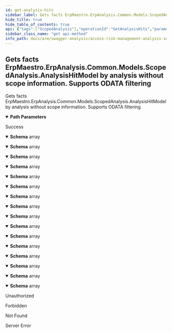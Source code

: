 ```yaml
---
id: get-analysis-hits
sidebar_label: Gets facts ErpMaestro.ErpAnalysis.Common.Models.ScopedAnalysis.AnalysisHitModel by analysis without scope information.  Supports ODATA filtering
hide_title: true
hide_table_of_contents: true
api: {"tags":["ScopedAnalysis"],"operationId":"GetAnalysisHits","parameters":[{"name":"analysisId","in":"path","description":"Identifier of the analysis.","required":true,"schema":{"type":"integer","format":"int32"}}],"responses":{"200":{"description":"Success","content":{"application/json;odata.metadata=minimal;odata.streaming=true":{"schema":{"uniqueItems":false,"type":"array","items":{"description":"Represents an actual Hit of an analysis, with information about the  permission owner, the risk, the business function,  the permission, and the permission group","type":"object","properties":{"userName":{"description":"Name of the user that owns the permission","type":"string"},"riskCode":{"description":"Risk Code","type":"string"},"businessFunctionReference":{"description":"Natural Key for the Business Function","type":"string"},"permissionGroupReference":{"description":"Identifier of the Permission Group","type":"string"},"permissionReference":{"description":"Natural Key for the Permission","type":"string"}}}}},"application/json;odata.metadata=minimal;odata.streaming=false":{"schema":{"uniqueItems":false,"type":"array","items":{"description":"Represents an actual Hit of an analysis, with information about the  permission owner, the risk, the business function,  the permission, and the permission group","type":"object","properties":{"userName":{"description":"Name of the user that owns the permission","type":"string"},"riskCode":{"description":"Risk Code","type":"string"},"businessFunctionReference":{"description":"Natural Key for the Business Function","type":"string"},"permissionGroupReference":{"description":"Identifier of the Permission Group","type":"string"},"permissionReference":{"description":"Natural Key for the Permission","type":"string"}}}}},"application/json;odata.metadata=minimal":{"schema":{"uniqueItems":false,"type":"array","items":{"description":"Represents an actual Hit of an analysis, with information about the  permission owner, the risk, the business function,  the permission, and the permission group","type":"object","properties":{"userName":{"description":"Name of the user that owns the permission","type":"string"},"riskCode":{"description":"Risk Code","type":"string"},"businessFunctionReference":{"description":"Natural Key for the Business Function","type":"string"},"permissionGroupReference":{"description":"Identifier of the Permission Group","type":"string"},"permissionReference":{"description":"Natural Key for the Permission","type":"string"}}}}},"application/json;odata.metadata=full;odata.streaming=true":{"schema":{"uniqueItems":false,"type":"array","items":{"description":"Represents an actual Hit of an analysis, with information about the  permission owner, the risk, the business function,  the permission, and the permission group","type":"object","properties":{"userName":{"description":"Name of the user that owns the permission","type":"string"},"riskCode":{"description":"Risk Code","type":"string"},"businessFunctionReference":{"description":"Natural Key for the Business Function","type":"string"},"permissionGroupReference":{"description":"Identifier of the Permission Group","type":"string"},"permissionReference":{"description":"Natural Key for the Permission","type":"string"}}}}},"application/json;odata.metadata=full;odata.streaming=false":{"schema":{"uniqueItems":false,"type":"array","items":{"description":"Represents an actual Hit of an analysis, with information about the  permission owner, the risk, the business function,  the permission, and the permission group","type":"object","properties":{"userName":{"description":"Name of the user that owns the permission","type":"string"},"riskCode":{"description":"Risk Code","type":"string"},"businessFunctionReference":{"description":"Natural Key for the Business Function","type":"string"},"permissionGroupReference":{"description":"Identifier of the Permission Group","type":"string"},"permissionReference":{"description":"Natural Key for the Permission","type":"string"}}}}},"application/json;odata.metadata=full":{"schema":{"uniqueItems":false,"type":"array","items":{"description":"Represents an actual Hit of an analysis, with information about the  permission owner, the risk, the business function,  the permission, and the permission group","type":"object","properties":{"userName":{"description":"Name of the user that owns the permission","type":"string"},"riskCode":{"description":"Risk Code","type":"string"},"businessFunctionReference":{"description":"Natural Key for the Business Function","type":"string"},"permissionGroupReference":{"description":"Identifier of the Permission Group","type":"string"},"permissionReference":{"description":"Natural Key for the Permission","type":"string"}}}}},"application/json;odata.metadata=none;odata.streaming=true":{"schema":{"uniqueItems":false,"type":"array","items":{"description":"Represents an actual Hit of an analysis, with information about the  permission owner, the risk, the business function,  the permission, and the permission group","type":"object","properties":{"userName":{"description":"Name of the user that owns the permission","type":"string"},"riskCode":{"description":"Risk Code","type":"string"},"businessFunctionReference":{"description":"Natural Key for the Business Function","type":"string"},"permissionGroupReference":{"description":"Identifier of the Permission Group","type":"string"},"permissionReference":{"description":"Natural Key for the Permission","type":"string"}}}}},"application/json;odata.metadata=none;odata.streaming=false":{"schema":{"uniqueItems":false,"type":"array","items":{"description":"Represents an actual Hit of an analysis, with information about the  permission owner, the risk, the business function,  the permission, and the permission group","type":"object","properties":{"userName":{"description":"Name of the user that owns the permission","type":"string"},"riskCode":{"description":"Risk Code","type":"string"},"businessFunctionReference":{"description":"Natural Key for the Business Function","type":"string"},"permissionGroupReference":{"description":"Identifier of the Permission Group","type":"string"},"permissionReference":{"description":"Natural Key for the Permission","type":"string"}}}}},"application/json;odata.metadata=none":{"schema":{"uniqueItems":false,"type":"array","items":{"description":"Represents an actual Hit of an analysis, with information about the  permission owner, the risk, the business function,  the permission, and the permission group","type":"object","properties":{"userName":{"description":"Name of the user that owns the permission","type":"string"},"riskCode":{"description":"Risk Code","type":"string"},"businessFunctionReference":{"description":"Natural Key for the Business Function","type":"string"},"permissionGroupReference":{"description":"Identifier of the Permission Group","type":"string"},"permissionReference":{"description":"Natural Key for the Permission","type":"string"}}}}},"application/json;odata.streaming=true":{"schema":{"uniqueItems":false,"type":"array","items":{"description":"Represents an actual Hit of an analysis, with information about the  permission owner, the risk, the business function,  the permission, and the permission group","type":"object","properties":{"userName":{"description":"Name of the user that owns the permission","type":"string"},"riskCode":{"description":"Risk Code","type":"string"},"businessFunctionReference":{"description":"Natural Key for the Business Function","type":"string"},"permissionGroupReference":{"description":"Identifier of the Permission Group","type":"string"},"permissionReference":{"description":"Natural Key for the Permission","type":"string"}}}}},"application/json;odata.streaming=false":{"schema":{"uniqueItems":false,"type":"array","items":{"description":"Represents an actual Hit of an analysis, with information about the  permission owner, the risk, the business function,  the permission, and the permission group","type":"object","properties":{"userName":{"description":"Name of the user that owns the permission","type":"string"},"riskCode":{"description":"Risk Code","type":"string"},"businessFunctionReference":{"description":"Natural Key for the Business Function","type":"string"},"permissionGroupReference":{"description":"Identifier of the Permission Group","type":"string"},"permissionReference":{"description":"Natural Key for the Permission","type":"string"}}}}},"application/json":{"schema":{"uniqueItems":false,"type":"array","items":{"description":"Represents an actual Hit of an analysis, with information about the  permission owner, the risk, the business function,  the permission, and the permission group","type":"object","properties":{"userName":{"description":"Name of the user that owns the permission","type":"string"},"riskCode":{"description":"Risk Code","type":"string"},"businessFunctionReference":{"description":"Natural Key for the Business Function","type":"string"},"permissionGroupReference":{"description":"Identifier of the Permission Group","type":"string"},"permissionReference":{"description":"Natural Key for the Permission","type":"string"}}}}},"application/xml":{"schema":{"uniqueItems":false,"type":"array","items":{"description":"Represents an actual Hit of an analysis, with information about the  permission owner, the risk, the business function,  the permission, and the permission group","type":"object","properties":{"userName":{"description":"Name of the user that owns the permission","type":"string"},"riskCode":{"description":"Risk Code","type":"string"},"businessFunctionReference":{"description":"Natural Key for the Business Function","type":"string"},"permissionGroupReference":{"description":"Identifier of the Permission Group","type":"string"},"permissionReference":{"description":"Natural Key for the Permission","type":"string"}}}}},"application/prs.odatatestxx-odata":{"schema":{"uniqueItems":false,"type":"array","items":{"description":"Represents an actual Hit of an analysis, with information about the  permission owner, the risk, the business function,  the permission, and the permission group","type":"object","properties":{"userName":{"description":"Name of the user that owns the permission","type":"string"},"riskCode":{"description":"Risk Code","type":"string"},"businessFunctionReference":{"description":"Natural Key for the Business Function","type":"string"},"permissionGroupReference":{"description":"Identifier of the Permission Group","type":"string"},"permissionReference":{"description":"Natural Key for the Permission","type":"string"}}}}},"text/plain":{"schema":{"uniqueItems":false,"type":"array","items":{"description":"Represents an actual Hit of an analysis, with information about the  permission owner, the risk, the business function,  the permission, and the permission group","type":"object","properties":{"userName":{"description":"Name of the user that owns the permission","type":"string"},"riskCode":{"description":"Risk Code","type":"string"},"businessFunctionReference":{"description":"Natural Key for the Business Function","type":"string"},"permissionGroupReference":{"description":"Identifier of the Permission Group","type":"string"},"permissionReference":{"description":"Natural Key for the Permission","type":"string"}}}}},"text/json":{"schema":{"uniqueItems":false,"type":"array","items":{"description":"Represents an actual Hit of an analysis, with information about the  permission owner, the risk, the business function,  the permission, and the permission group","type":"object","properties":{"userName":{"description":"Name of the user that owns the permission","type":"string"},"riskCode":{"description":"Risk Code","type":"string"},"businessFunctionReference":{"description":"Natural Key for the Business Function","type":"string"},"permissionGroupReference":{"description":"Identifier of the Permission Group","type":"string"},"permissionReference":{"description":"Natural Key for the Permission","type":"string"}}}}}}},"401":{"description":"Unauthorized"},"403":{"description":"Forbidden"},"404":{"description":"Not Found"},"500":{"description":"Server Error"}},"description":"Gets facts ErpMaestro.ErpAnalysis.Common.Models.ScopedAnalysis.AnalysisHitModel by analysis without scope information.  Supports ODATA filtering","method":"get","path":"/api/scopedanalysis/analysishits/{analysisId}","info":{"version":"v1","title":"Access Risk Management Analysis Services"},"postman":{"name":"Gets facts ErpMaestro.ErpAnalysis.Common.Models.ScopedAnalysis.AnalysisHitModel by analysis without scope information.  Supports ODATA filtering","description":{"type":"text/plain"},"url":{"path":["api","scopedanalysis","analysishits",":analysisId"],"host":["{{baseUrl}}"],"query":[],"variable":[{"disabled":false,"description":{"content":"(Required) Identifier of the analysis.","type":"text/plain"},"type":"any","value":"","key":"analysisId"}]},"header":[{"key":"Accept","value":"application/json;odata.metadata=minimal;odata.streaming=true"}],"method":"GET"}}
sidebar_class_name: "get api-method"
info_path: docs/arm/swagger-analysis/access-risk-management-analysis-services
---
```



## Gets facts ErpMaestro.ErpAnalysis.Common.Models.ScopedAnalysis.AnalysisHitModel by analysis without scope information.  Supports ODATA filtering



Gets facts ErpMaestro.ErpAnalysis.Common.Models.ScopedAnalysis.AnalysisHitModel by analysis without scope information.  Supports ODATA filtering

<details style={{"marginBottom":"1rem"}} data-collapsed={false} open={true}><summary style={{}}><strong>Path Parameters</strong></summary><div><ul><ParamsItem className={"paramsItem"} param={{"name":"analysisId","in":"path","description":"Identifier of the analysis.","required":true,"schema":{"type":"integer","format":"int32"}}}></ParamsItem></ul></div></details><div><ApiTabs><TabItem label={"200"} value={"200"}><div>

Success

</div><div><MimeTabs groupId={"mime-type"}><TabItem label={"application/json;odata.metadata=minimal;odata.streaming=true"} value={"application/json;odata.metadata=minimal;odata.streaming=true"}><SchemaTabs groupId={"schema-tabs"}><TabItem label={"Schema"} value={"Schema"}><details style={{}} data-collapsed={false} open={true}><summary style={{"textAlign":"left"}}><strong>Schema</strong><span style={{"opacity":"0.6"}}> array</span></summary><div style={{"textAlign":"left","marginLeft":"1rem"}}></div><ul style={{"marginLeft":"1rem"}}><SchemaItem collapsible={false} name={"userName"} required={false} schemaDescription={"Name of the user that owns the permission"} schemaName={"string"} qualifierMessage={undefined} defaultValue={undefined}></SchemaItem><SchemaItem collapsible={false} name={"riskCode"} required={false} schemaDescription={"Risk Code"} schemaName={"string"} qualifierMessage={undefined} defaultValue={undefined}></SchemaItem><SchemaItem collapsible={false} name={"businessFunctionReference"} required={false} schemaDescription={"Natural Key for the Business Function"} schemaName={"string"} qualifierMessage={undefined} defaultValue={undefined}></SchemaItem><SchemaItem collapsible={false} name={"permissionGroupReference"} required={false} schemaDescription={"Identifier of the Permission Group"} schemaName={"string"} qualifierMessage={undefined} defaultValue={undefined}></SchemaItem><SchemaItem collapsible={false} name={"permissionReference"} required={false} schemaDescription={"Natural Key for the Permission"} schemaName={"string"} qualifierMessage={undefined} defaultValue={undefined}></SchemaItem></ul></details></TabItem></SchemaTabs></TabItem><TabItem label={"application/json;odata.metadata=minimal;odata.streaming=false"} value={"application/json;odata.metadata=minimal;odata.streaming=false"}><SchemaTabs groupId={"schema-tabs"}><TabItem label={"Schema"} value={"Schema"}><details style={{}} data-collapsed={false} open={true}><summary style={{"textAlign":"left"}}><strong>Schema</strong><span style={{"opacity":"0.6"}}> array</span></summary><div style={{"textAlign":"left","marginLeft":"1rem"}}></div><ul style={{"marginLeft":"1rem"}}><SchemaItem collapsible={false} name={"userName"} required={false} schemaDescription={"Name of the user that owns the permission"} schemaName={"string"} qualifierMessage={undefined} defaultValue={undefined}></SchemaItem><SchemaItem collapsible={false} name={"riskCode"} required={false} schemaDescription={"Risk Code"} schemaName={"string"} qualifierMessage={undefined} defaultValue={undefined}></SchemaItem><SchemaItem collapsible={false} name={"businessFunctionReference"} required={false} schemaDescription={"Natural Key for the Business Function"} schemaName={"string"} qualifierMessage={undefined} defaultValue={undefined}></SchemaItem><SchemaItem collapsible={false} name={"permissionGroupReference"} required={false} schemaDescription={"Identifier of the Permission Group"} schemaName={"string"} qualifierMessage={undefined} defaultValue={undefined}></SchemaItem><SchemaItem collapsible={false} name={"permissionReference"} required={false} schemaDescription={"Natural Key for the Permission"} schemaName={"string"} qualifierMessage={undefined} defaultValue={undefined}></SchemaItem></ul></details></TabItem></SchemaTabs></TabItem><TabItem label={"application/json;odata.metadata=minimal"} value={"application/json;odata.metadata=minimal"}><SchemaTabs groupId={"schema-tabs"}><TabItem label={"Schema"} value={"Schema"}><details style={{}} data-collapsed={false} open={true}><summary style={{"textAlign":"left"}}><strong>Schema</strong><span style={{"opacity":"0.6"}}> array</span></summary><div style={{"textAlign":"left","marginLeft":"1rem"}}></div><ul style={{"marginLeft":"1rem"}}><SchemaItem collapsible={false} name={"userName"} required={false} schemaDescription={"Name of the user that owns the permission"} schemaName={"string"} qualifierMessage={undefined} defaultValue={undefined}></SchemaItem><SchemaItem collapsible={false} name={"riskCode"} required={false} schemaDescription={"Risk Code"} schemaName={"string"} qualifierMessage={undefined} defaultValue={undefined}></SchemaItem><SchemaItem collapsible={false} name={"businessFunctionReference"} required={false} schemaDescription={"Natural Key for the Business Function"} schemaName={"string"} qualifierMessage={undefined} defaultValue={undefined}></SchemaItem><SchemaItem collapsible={false} name={"permissionGroupReference"} required={false} schemaDescription={"Identifier of the Permission Group"} schemaName={"string"} qualifierMessage={undefined} defaultValue={undefined}></SchemaItem><SchemaItem collapsible={false} name={"permissionReference"} required={false} schemaDescription={"Natural Key for the Permission"} schemaName={"string"} qualifierMessage={undefined} defaultValue={undefined}></SchemaItem></ul></details></TabItem></SchemaTabs></TabItem><TabItem label={"application/json;odata.metadata=full;odata.streaming=true"} value={"application/json;odata.metadata=full;odata.streaming=true"}><SchemaTabs groupId={"schema-tabs"}><TabItem label={"Schema"} value={"Schema"}><details style={{}} data-collapsed={false} open={true}><summary style={{"textAlign":"left"}}><strong>Schema</strong><span style={{"opacity":"0.6"}}> array</span></summary><div style={{"textAlign":"left","marginLeft":"1rem"}}></div><ul style={{"marginLeft":"1rem"}}><SchemaItem collapsible={false} name={"userName"} required={false} schemaDescription={"Name of the user that owns the permission"} schemaName={"string"} qualifierMessage={undefined} defaultValue={undefined}></SchemaItem><SchemaItem collapsible={false} name={"riskCode"} required={false} schemaDescription={"Risk Code"} schemaName={"string"} qualifierMessage={undefined} defaultValue={undefined}></SchemaItem><SchemaItem collapsible={false} name={"businessFunctionReference"} required={false} schemaDescription={"Natural Key for the Business Function"} schemaName={"string"} qualifierMessage={undefined} defaultValue={undefined}></SchemaItem><SchemaItem collapsible={false} name={"permissionGroupReference"} required={false} schemaDescription={"Identifier of the Permission Group"} schemaName={"string"} qualifierMessage={undefined} defaultValue={undefined}></SchemaItem><SchemaItem collapsible={false} name={"permissionReference"} required={false} schemaDescription={"Natural Key for the Permission"} schemaName={"string"} qualifierMessage={undefined} defaultValue={undefined}></SchemaItem></ul></details></TabItem></SchemaTabs></TabItem><TabItem label={"application/json;odata.metadata=full;odata.streaming=false"} value={"application/json;odata.metadata=full;odata.streaming=false"}><SchemaTabs groupId={"schema-tabs"}><TabItem label={"Schema"} value={"Schema"}><details style={{}} data-collapsed={false} open={true}><summary style={{"textAlign":"left"}}><strong>Schema</strong><span style={{"opacity":"0.6"}}> array</span></summary><div style={{"textAlign":"left","marginLeft":"1rem"}}></div><ul style={{"marginLeft":"1rem"}}><SchemaItem collapsible={false} name={"userName"} required={false} schemaDescription={"Name of the user that owns the permission"} schemaName={"string"} qualifierMessage={undefined} defaultValue={undefined}></SchemaItem><SchemaItem collapsible={false} name={"riskCode"} required={false} schemaDescription={"Risk Code"} schemaName={"string"} qualifierMessage={undefined} defaultValue={undefined}></SchemaItem><SchemaItem collapsible={false} name={"businessFunctionReference"} required={false} schemaDescription={"Natural Key for the Business Function"} schemaName={"string"} qualifierMessage={undefined} defaultValue={undefined}></SchemaItem><SchemaItem collapsible={false} name={"permissionGroupReference"} required={false} schemaDescription={"Identifier of the Permission Group"} schemaName={"string"} qualifierMessage={undefined} defaultValue={undefined}></SchemaItem><SchemaItem collapsible={false} name={"permissionReference"} required={false} schemaDescription={"Natural Key for the Permission"} schemaName={"string"} qualifierMessage={undefined} defaultValue={undefined}></SchemaItem></ul></details></TabItem></SchemaTabs></TabItem><TabItem label={"application/json;odata.metadata=full"} value={"application/json;odata.metadata=full"}><SchemaTabs groupId={"schema-tabs"}><TabItem label={"Schema"} value={"Schema"}><details style={{}} data-collapsed={false} open={true}><summary style={{"textAlign":"left"}}><strong>Schema</strong><span style={{"opacity":"0.6"}}> array</span></summary><div style={{"textAlign":"left","marginLeft":"1rem"}}></div><ul style={{"marginLeft":"1rem"}}><SchemaItem collapsible={false} name={"userName"} required={false} schemaDescription={"Name of the user that owns the permission"} schemaName={"string"} qualifierMessage={undefined} defaultValue={undefined}></SchemaItem><SchemaItem collapsible={false} name={"riskCode"} required={false} schemaDescription={"Risk Code"} schemaName={"string"} qualifierMessage={undefined} defaultValue={undefined}></SchemaItem><SchemaItem collapsible={false} name={"businessFunctionReference"} required={false} schemaDescription={"Natural Key for the Business Function"} schemaName={"string"} qualifierMessage={undefined} defaultValue={undefined}></SchemaItem><SchemaItem collapsible={false} name={"permissionGroupReference"} required={false} schemaDescription={"Identifier of the Permission Group"} schemaName={"string"} qualifierMessage={undefined} defaultValue={undefined}></SchemaItem><SchemaItem collapsible={false} name={"permissionReference"} required={false} schemaDescription={"Natural Key for the Permission"} schemaName={"string"} qualifierMessage={undefined} defaultValue={undefined}></SchemaItem></ul></details></TabItem></SchemaTabs></TabItem><TabItem label={"application/json;odata.metadata=none;odata.streaming=true"} value={"application/json;odata.metadata=none;odata.streaming=true"}><SchemaTabs groupId={"schema-tabs"}><TabItem label={"Schema"} value={"Schema"}><details style={{}} data-collapsed={false} open={true}><summary style={{"textAlign":"left"}}><strong>Schema</strong><span style={{"opacity":"0.6"}}> array</span></summary><div style={{"textAlign":"left","marginLeft":"1rem"}}></div><ul style={{"marginLeft":"1rem"}}><SchemaItem collapsible={false} name={"userName"} required={false} schemaDescription={"Name of the user that owns the permission"} schemaName={"string"} qualifierMessage={undefined} defaultValue={undefined}></SchemaItem><SchemaItem collapsible={false} name={"riskCode"} required={false} schemaDescription={"Risk Code"} schemaName={"string"} qualifierMessage={undefined} defaultValue={undefined}></SchemaItem><SchemaItem collapsible={false} name={"businessFunctionReference"} required={false} schemaDescription={"Natural Key for the Business Function"} schemaName={"string"} qualifierMessage={undefined} defaultValue={undefined}></SchemaItem><SchemaItem collapsible={false} name={"permissionGroupReference"} required={false} schemaDescription={"Identifier of the Permission Group"} schemaName={"string"} qualifierMessage={undefined} defaultValue={undefined}></SchemaItem><SchemaItem collapsible={false} name={"permissionReference"} required={false} schemaDescription={"Natural Key for the Permission"} schemaName={"string"} qualifierMessage={undefined} defaultValue={undefined}></SchemaItem></ul></details></TabItem></SchemaTabs></TabItem><TabItem label={"application/json;odata.metadata=none;odata.streaming=false"} value={"application/json;odata.metadata=none;odata.streaming=false"}><SchemaTabs groupId={"schema-tabs"}><TabItem label={"Schema"} value={"Schema"}><details style={{}} data-collapsed={false} open={true}><summary style={{"textAlign":"left"}}><strong>Schema</strong><span style={{"opacity":"0.6"}}> array</span></summary><div style={{"textAlign":"left","marginLeft":"1rem"}}></div><ul style={{"marginLeft":"1rem"}}><SchemaItem collapsible={false} name={"userName"} required={false} schemaDescription={"Name of the user that owns the permission"} schemaName={"string"} qualifierMessage={undefined} defaultValue={undefined}></SchemaItem><SchemaItem collapsible={false} name={"riskCode"} required={false} schemaDescription={"Risk Code"} schemaName={"string"} qualifierMessage={undefined} defaultValue={undefined}></SchemaItem><SchemaItem collapsible={false} name={"businessFunctionReference"} required={false} schemaDescription={"Natural Key for the Business Function"} schemaName={"string"} qualifierMessage={undefined} defaultValue={undefined}></SchemaItem><SchemaItem collapsible={false} name={"permissionGroupReference"} required={false} schemaDescription={"Identifier of the Permission Group"} schemaName={"string"} qualifierMessage={undefined} defaultValue={undefined}></SchemaItem><SchemaItem collapsible={false} name={"permissionReference"} required={false} schemaDescription={"Natural Key for the Permission"} schemaName={"string"} qualifierMessage={undefined} defaultValue={undefined}></SchemaItem></ul></details></TabItem></SchemaTabs></TabItem><TabItem label={"application/json;odata.metadata=none"} value={"application/json;odata.metadata=none"}><SchemaTabs groupId={"schema-tabs"}><TabItem label={"Schema"} value={"Schema"}><details style={{}} data-collapsed={false} open={true}><summary style={{"textAlign":"left"}}><strong>Schema</strong><span style={{"opacity":"0.6"}}> array</span></summary><div style={{"textAlign":"left","marginLeft":"1rem"}}></div><ul style={{"marginLeft":"1rem"}}><SchemaItem collapsible={false} name={"userName"} required={false} schemaDescription={"Name of the user that owns the permission"} schemaName={"string"} qualifierMessage={undefined} defaultValue={undefined}></SchemaItem><SchemaItem collapsible={false} name={"riskCode"} required={false} schemaDescription={"Risk Code"} schemaName={"string"} qualifierMessage={undefined} defaultValue={undefined}></SchemaItem><SchemaItem collapsible={false} name={"businessFunctionReference"} required={false} schemaDescription={"Natural Key for the Business Function"} schemaName={"string"} qualifierMessage={undefined} defaultValue={undefined}></SchemaItem><SchemaItem collapsible={false} name={"permissionGroupReference"} required={false} schemaDescription={"Identifier of the Permission Group"} schemaName={"string"} qualifierMessage={undefined} defaultValue={undefined}></SchemaItem><SchemaItem collapsible={false} name={"permissionReference"} required={false} schemaDescription={"Natural Key for the Permission"} schemaName={"string"} qualifierMessage={undefined} defaultValue={undefined}></SchemaItem></ul></details></TabItem></SchemaTabs></TabItem><TabItem label={"application/json;odata.streaming=true"} value={"application/json;odata.streaming=true"}><SchemaTabs groupId={"schema-tabs"}><TabItem label={"Schema"} value={"Schema"}><details style={{}} data-collapsed={false} open={true}><summary style={{"textAlign":"left"}}><strong>Schema</strong><span style={{"opacity":"0.6"}}> array</span></summary><div style={{"textAlign":"left","marginLeft":"1rem"}}></div><ul style={{"marginLeft":"1rem"}}><SchemaItem collapsible={false} name={"userName"} required={false} schemaDescription={"Name of the user that owns the permission"} schemaName={"string"} qualifierMessage={undefined} defaultValue={undefined}></SchemaItem><SchemaItem collapsible={false} name={"riskCode"} required={false} schemaDescription={"Risk Code"} schemaName={"string"} qualifierMessage={undefined} defaultValue={undefined}></SchemaItem><SchemaItem collapsible={false} name={"businessFunctionReference"} required={false} schemaDescription={"Natural Key for the Business Function"} schemaName={"string"} qualifierMessage={undefined} defaultValue={undefined}></SchemaItem><SchemaItem collapsible={false} name={"permissionGroupReference"} required={false} schemaDescription={"Identifier of the Permission Group"} schemaName={"string"} qualifierMessage={undefined} defaultValue={undefined}></SchemaItem><SchemaItem collapsible={false} name={"permissionReference"} required={false} schemaDescription={"Natural Key for the Permission"} schemaName={"string"} qualifierMessage={undefined} defaultValue={undefined}></SchemaItem></ul></details></TabItem></SchemaTabs></TabItem><TabItem label={"application/json;odata.streaming=false"} value={"application/json;odata.streaming=false"}><SchemaTabs groupId={"schema-tabs"}><TabItem label={"Schema"} value={"Schema"}><details style={{}} data-collapsed={false} open={true}><summary style={{"textAlign":"left"}}><strong>Schema</strong><span style={{"opacity":"0.6"}}> array</span></summary><div style={{"textAlign":"left","marginLeft":"1rem"}}></div><ul style={{"marginLeft":"1rem"}}><SchemaItem collapsible={false} name={"userName"} required={false} schemaDescription={"Name of the user that owns the permission"} schemaName={"string"} qualifierMessage={undefined} defaultValue={undefined}></SchemaItem><SchemaItem collapsible={false} name={"riskCode"} required={false} schemaDescription={"Risk Code"} schemaName={"string"} qualifierMessage={undefined} defaultValue={undefined}></SchemaItem><SchemaItem collapsible={false} name={"businessFunctionReference"} required={false} schemaDescription={"Natural Key for the Business Function"} schemaName={"string"} qualifierMessage={undefined} defaultValue={undefined}></SchemaItem><SchemaItem collapsible={false} name={"permissionGroupReference"} required={false} schemaDescription={"Identifier of the Permission Group"} schemaName={"string"} qualifierMessage={undefined} defaultValue={undefined}></SchemaItem><SchemaItem collapsible={false} name={"permissionReference"} required={false} schemaDescription={"Natural Key for the Permission"} schemaName={"string"} qualifierMessage={undefined} defaultValue={undefined}></SchemaItem></ul></details></TabItem></SchemaTabs></TabItem><TabItem label={"application/json"} value={"application/json"}><SchemaTabs groupId={"schema-tabs"}><TabItem label={"Schema"} value={"Schema"}><details style={{}} data-collapsed={false} open={true}><summary style={{"textAlign":"left"}}><strong>Schema</strong><span style={{"opacity":"0.6"}}> array</span></summary><div style={{"textAlign":"left","marginLeft":"1rem"}}></div><ul style={{"marginLeft":"1rem"}}><SchemaItem collapsible={false} name={"userName"} required={false} schemaDescription={"Name of the user that owns the permission"} schemaName={"string"} qualifierMessage={undefined} defaultValue={undefined}></SchemaItem><SchemaItem collapsible={false} name={"riskCode"} required={false} schemaDescription={"Risk Code"} schemaName={"string"} qualifierMessage={undefined} defaultValue={undefined}></SchemaItem><SchemaItem collapsible={false} name={"businessFunctionReference"} required={false} schemaDescription={"Natural Key for the Business Function"} schemaName={"string"} qualifierMessage={undefined} defaultValue={undefined}></SchemaItem><SchemaItem collapsible={false} name={"permissionGroupReference"} required={false} schemaDescription={"Identifier of the Permission Group"} schemaName={"string"} qualifierMessage={undefined} defaultValue={undefined}></SchemaItem><SchemaItem collapsible={false} name={"permissionReference"} required={false} schemaDescription={"Natural Key for the Permission"} schemaName={"string"} qualifierMessage={undefined} defaultValue={undefined}></SchemaItem></ul></details></TabItem></SchemaTabs></TabItem><TabItem label={"application/xml"} value={"application/xml"}><SchemaTabs groupId={"schema-tabs"}><TabItem label={"Schema"} value={"Schema"}><details style={{}} data-collapsed={false} open={true}><summary style={{"textAlign":"left"}}><strong>Schema</strong><span style={{"opacity":"0.6"}}> array</span></summary><div style={{"textAlign":"left","marginLeft":"1rem"}}></div><ul style={{"marginLeft":"1rem"}}><SchemaItem collapsible={false} name={"userName"} required={false} schemaDescription={"Name of the user that owns the permission"} schemaName={"string"} qualifierMessage={undefined} defaultValue={undefined}></SchemaItem><SchemaItem collapsible={false} name={"riskCode"} required={false} schemaDescription={"Risk Code"} schemaName={"string"} qualifierMessage={undefined} defaultValue={undefined}></SchemaItem><SchemaItem collapsible={false} name={"businessFunctionReference"} required={false} schemaDescription={"Natural Key for the Business Function"} schemaName={"string"} qualifierMessage={undefined} defaultValue={undefined}></SchemaItem><SchemaItem collapsible={false} name={"permissionGroupReference"} required={false} schemaDescription={"Identifier of the Permission Group"} schemaName={"string"} qualifierMessage={undefined} defaultValue={undefined}></SchemaItem><SchemaItem collapsible={false} name={"permissionReference"} required={false} schemaDescription={"Natural Key for the Permission"} schemaName={"string"} qualifierMessage={undefined} defaultValue={undefined}></SchemaItem></ul></details></TabItem></SchemaTabs></TabItem><TabItem label={"application/prs.odatatestxx-odata"} value={"application/prs.odatatestxx-odata"}><SchemaTabs groupId={"schema-tabs"}><TabItem label={"Schema"} value={"Schema"}><details style={{}} data-collapsed={false} open={true}><summary style={{"textAlign":"left"}}><strong>Schema</strong><span style={{"opacity":"0.6"}}> array</span></summary><div style={{"textAlign":"left","marginLeft":"1rem"}}></div><ul style={{"marginLeft":"1rem"}}><SchemaItem collapsible={false} name={"userName"} required={false} schemaDescription={"Name of the user that owns the permission"} schemaName={"string"} qualifierMessage={undefined} defaultValue={undefined}></SchemaItem><SchemaItem collapsible={false} name={"riskCode"} required={false} schemaDescription={"Risk Code"} schemaName={"string"} qualifierMessage={undefined} defaultValue={undefined}></SchemaItem><SchemaItem collapsible={false} name={"businessFunctionReference"} required={false} schemaDescription={"Natural Key for the Business Function"} schemaName={"string"} qualifierMessage={undefined} defaultValue={undefined}></SchemaItem><SchemaItem collapsible={false} name={"permissionGroupReference"} required={false} schemaDescription={"Identifier of the Permission Group"} schemaName={"string"} qualifierMessage={undefined} defaultValue={undefined}></SchemaItem><SchemaItem collapsible={false} name={"permissionReference"} required={false} schemaDescription={"Natural Key for the Permission"} schemaName={"string"} qualifierMessage={undefined} defaultValue={undefined}></SchemaItem></ul></details></TabItem></SchemaTabs></TabItem><TabItem label={"text/plain"} value={"text/plain"}><SchemaTabs groupId={"schema-tabs"}><TabItem label={"Schema"} value={"Schema"}><details style={{}} data-collapsed={false} open={true}><summary style={{"textAlign":"left"}}><strong>Schema</strong><span style={{"opacity":"0.6"}}> array</span></summary><div style={{"textAlign":"left","marginLeft":"1rem"}}></div><ul style={{"marginLeft":"1rem"}}><SchemaItem collapsible={false} name={"userName"} required={false} schemaDescription={"Name of the user that owns the permission"} schemaName={"string"} qualifierMessage={undefined} defaultValue={undefined}></SchemaItem><SchemaItem collapsible={false} name={"riskCode"} required={false} schemaDescription={"Risk Code"} schemaName={"string"} qualifierMessage={undefined} defaultValue={undefined}></SchemaItem><SchemaItem collapsible={false} name={"businessFunctionReference"} required={false} schemaDescription={"Natural Key for the Business Function"} schemaName={"string"} qualifierMessage={undefined} defaultValue={undefined}></SchemaItem><SchemaItem collapsible={false} name={"permissionGroupReference"} required={false} schemaDescription={"Identifier of the Permission Group"} schemaName={"string"} qualifierMessage={undefined} defaultValue={undefined}></SchemaItem><SchemaItem collapsible={false} name={"permissionReference"} required={false} schemaDescription={"Natural Key for the Permission"} schemaName={"string"} qualifierMessage={undefined} defaultValue={undefined}></SchemaItem></ul></details></TabItem></SchemaTabs></TabItem><TabItem label={"text/json"} value={"text/json"}><SchemaTabs groupId={"schema-tabs"}><TabItem label={"Schema"} value={"Schema"}><details style={{}} data-collapsed={false} open={true}><summary style={{"textAlign":"left"}}><strong>Schema</strong><span style={{"opacity":"0.6"}}> array</span></summary><div style={{"textAlign":"left","marginLeft":"1rem"}}></div><ul style={{"marginLeft":"1rem"}}><SchemaItem collapsible={false} name={"userName"} required={false} schemaDescription={"Name of the user that owns the permission"} schemaName={"string"} qualifierMessage={undefined} defaultValue={undefined}></SchemaItem><SchemaItem collapsible={false} name={"riskCode"} required={false} schemaDescription={"Risk Code"} schemaName={"string"} qualifierMessage={undefined} defaultValue={undefined}></SchemaItem><SchemaItem collapsible={false} name={"businessFunctionReference"} required={false} schemaDescription={"Natural Key for the Business Function"} schemaName={"string"} qualifierMessage={undefined} defaultValue={undefined}></SchemaItem><SchemaItem collapsible={false} name={"permissionGroupReference"} required={false} schemaDescription={"Identifier of the Permission Group"} schemaName={"string"} qualifierMessage={undefined} defaultValue={undefined}></SchemaItem><SchemaItem collapsible={false} name={"permissionReference"} required={false} schemaDescription={"Natural Key for the Permission"} schemaName={"string"} qualifierMessage={undefined} defaultValue={undefined}></SchemaItem></ul></details></TabItem></SchemaTabs></TabItem></MimeTabs></div></TabItem><TabItem label={"401"} value={"401"}><div>

Unauthorized

</div><div></div></TabItem><TabItem label={"403"} value={"403"}><div>

Forbidden

</div><div></div></TabItem><TabItem label={"404"} value={"404"}><div>

Not Found

</div><div></div></TabItem><TabItem label={"500"} value={"500"}><div>

Server Error

</div><div></div></TabItem></ApiTabs></div>
      